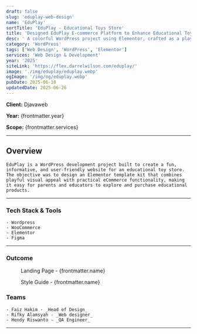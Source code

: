 ```yaml
---
draft: false
slug: 'eduplay-web-design'
name: 'EduPlay'
sortTitle: 'EduPlay - Educational Toys Store'
title: 'Designed EduPlay E-commerce Platform to Enhance Educational Toy Discovery'
desc: ' A colorful WordPress project using Elementor, crafted as a playful and structured template kit for educational toy stores with easy shopping navigation.'
category: 'WordPress'
tags: ['Web Design', 'WordPress', 'Elementor']
services: 'Web Design & Development'
year: '2025'
siteLink: 'https://flex.darrelwilson.com/eduplay/'
image: './img/eduplay/eduplay.webp'
ogImage: '/img/og/eduplay.webp'
pubDate: 2025-06-18
updatedDate: 2025-06-26
---
```



**Client:** Djavaweb

**Year:** {frontmatter.year}

**Scope:** {frontmatter.services}

---

## Overview

    EduPlay is a WordPress development project built to create a fun, informative, and user-friendly website for an educational toy store. The objective was to design an Elementor template kit that combines playful visual appeal with practical eCommerce functionality, making it easy for parents and educators to explore and purchase educational products.

---

### Tech Stack & Tools

    - Wordpress
    - WooCommerce
    - Elementor
    - Figma

---

### Outcome

<figure>
  <Picture
    src={landingPage}
    alt='high fidelity design'
    formats={['avif', 'webp']}
  />
  <figcaption class='text-center'>Landing Page - {frontmatter.name}</figcaption>
</figure>

<figure>
  <Picture
    src={styleGuide}
    alt='high fidelity design'
    formats={['avif', 'webp']}
  />
  <figcaption class='text-center'>Style Guide - {frontmatter.name}</figcaption>
</figure>



### Teams

    - Faiz Hakim - _Head of Design_
    - Rifky Alamsyah - _Web designer_
    - Hendy Riswanto - _QA Engineer_
---
